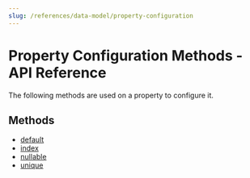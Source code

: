 ```yaml
---
slug: /references/data-model/property-configuration
---
```



# Property Configuration Methods - API Reference

The following methods are used on a property to configure it.

## Methods

- [default](../Property_Configuration_Methods/methods/dml.Property_Configuration_Methods.default/page.mdx)
- [index](../Property_Configuration_Methods/methods/dml.Property_Configuration_Methods.index/page.mdx)
- [nullable](../Property_Configuration_Methods/methods/dml.Property_Configuration_Methods.nullable/page.mdx)
- [unique](../Property_Configuration_Methods/methods/dml.Property_Configuration_Methods.unique/page.mdx)

